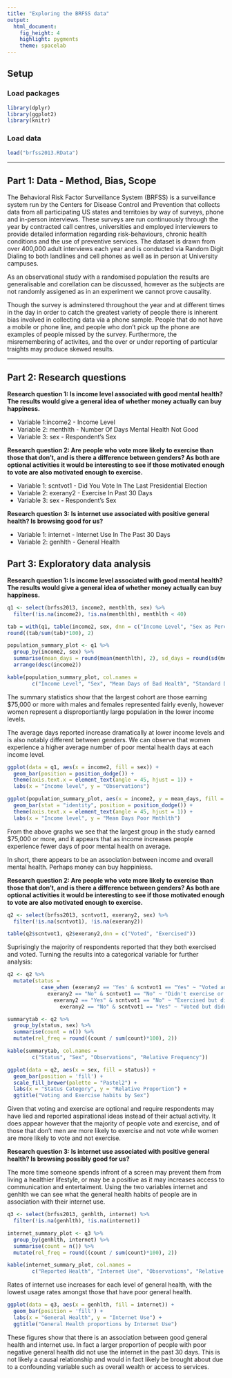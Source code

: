 ```yaml
---
title: "Exploring the BRFSS data"
output:
  html_document:
    fig_height: 4
    highlight: pygments
    theme: spacelab
---
```


## Setup

### Load packages

```r
library(dplyr)
library(ggplot2)
library(knitr)
```

### Load data

```r
load("brfss2013.RData")
```

* * *
## Part 1: Data - Method, Bias, Scope

The Behavioral Risk Factor Surveillance System (BRFSS) is a surveillance system run by the Centers for Disease Control and Prevention that collects data from all participating US states and territoies by way of surveys, phone and in-person interviews. These surveys are run continuously through the year by contracted call centres, universities and employed interviewers to provide detailed information regarding risk-behaviours, chronic health conditions and the use of preventive services. The dataset is drawn from over 400,000 adult interviews each year and is conducted via Random Digit Dialing to both landlines and cell phones as well as in person at University campuses.

As an observational study with a randomised population the results are generalisable and corellation can be discussed, however as the subjects are not randomly assigened as in an experiment we cannot prove causality.

Though the survey is adminstered throughout the year and at different times in the day in order to catch the greatest variety of people there is inherent bias involved in collecting data via a phone sample. People that do not have a mobile or phone line, and people who don't pick up the phone are examples of people missed by the survey. Furthermore, the misremembering of activites, and the over or under reporting of particular traights may produce skewed results.

* * *

## Part 2: Research questions

**Research question 1: Is income level associated with good mental health? The results would give a general idea of whether money actually can buy happiness.**

<ul>
<li>Variable 1:income2 - Income Level</li>
<li>Variable 2: menthlth - Number Of Days Mental Health Not Good</li>
<li>Variable 3: sex - Respondent's Sex</li>
</ul>

**Research question 2: Are people who vote more likely to exercise than those that don't, and is there a difference between genders? As both are optional activities it would be interesting to see if those motivated enough to vote are also motivated enough to exercise.**

<ul>
<li>Variable 1: scntvot1 - Did You Vote In The Last Presidential Election</li>
<li>Variable 2: exerany2 - Exercise In Past 30 Days</li>
<li>Variable 3: sex - Respondent's Sex</li>
</ul>

**Research question 3: Is internet use associated with positive general health? Is browsing good for us?**

<ul>
<li>Variable 1: internet - Internet Use In The Past 30 Days</li>
<li>Variable 2: genhlth - General Health</li>
</ul>

## Part 3: Exploratory data analysis


**Research question 1: Is income level associated with good mental health? The results would give a general idea of whether money actually can buy happiness.**

```r
q1 <- select(brfss2013, income2, menthlth, sex) %>%
  filter(!is.na(income2), !is.na(menthlth), menthlth < 40)

tab = with(q1, table(income2, sex, dnn = c("Income Level", "Sex as Percentages of Total Observations")))
round((tab/sum(tab)*100), 2)
```

```r
population_summary_plot <- q1 %>%
  group_by(income2, sex) %>%
  summarise(mean_days = round(mean(menthlth), 2), sd_days = round(sd(menthlth), 2), n = n()) %>%
  arrange(desc(income2))

kable(population_summary_plot, col.names = 
        c("Income Level", "Sex", "Mean Days of Bad Health", "Standard Deviation", "Observations"))
```

The summary statistics show that the largest cohort are those earning $75,000 or more with males and females represented fairly evenly, however women represent a disproportiantly large population in the lower income levels.

The average days reported increase dramatically at lower income levels and is also notably different between genders. We can observe that women experience a higher average number of poor mental health days at each income level.

```r
ggplot(data = q1, aes(x = income2, fill = sex)) +
  geom_bar(position = position_dodge()) +
  theme(axis.text.x = element_text(angle = 45, hjust = 1)) +
  labs(x = "Income level", y = "Observations")
```

```r
ggplot(population_summary_plot, aes(x = income2, y = mean_days, fill = sex)) +
  geom_bar(stat = "identity", position = position_dodge()) +
  theme(axis.text.x = element_text(angle = 45, hjust = 1)) +
  labs(x = "Income level", y = "Mean Days Poor Mnthlth")
```

From the above graphs we see that the largest group in the study earned $75,000 or more, and it appears that as income increases people experience fewer days of poor mental health on average.

In short, there appears to be an association between income and overall mental health. Perhaps money can buy happiniess.


**Research question 2: Are people who vote more likely to exercise than those that don't, and is there a difference between genders? As both are optional activities it would be interesting to see if those motivated enough to vote are also motivated enough to exercise.**

```r
q2 <- select(brfss2013, scntvot1, exerany2, sex) %>%
  filter(!is.na(scntvot1), !is.na(exerany2))

table(q2$scntvot1, q2$exerany2,dnn = c("Voted", "Exercised"))
```

Suprisingly the majority of respondents reported that they both exercised and voted. Turning the results into a categorical variable for further analysis:

```r
q2 <- q2 %>%
  mutate(status = 
           case_when (exerany2 == 'Yes' & scntvot1 == "Yes" ~ "Voted and exercised", 
             exerany2 == "No" & scntvot1 == "No" ~ "Didn't exercise or vote",
               exerany2 == "Yes" & scntvot1 == "No" ~ "Exercised but didn't vote",
                 exerany2 == "No" & scntvot1 == "Yes" ~ "Voted but didn't exercise"))
```

```r
summarytab <- q2 %>%
  group_by(status, sex) %>%
  summarise(count = n()) %>%
  mutate(rel_freq = round((count / sum(count)*100), 2))

kable(summarytab, col.names = 
        c("Status", "Sex", "Observations", "Relative Frequency"))
```

```r
ggplot(data = q2, aes(x = sex, fill = status)) +
  geom_bar(position = 'fill') +
  scale_fill_brewer(palette = "Pastel2") +
  labs(x = "Status Category", y = "Relative Proportion") +
  ggtitle("Voting and Exercise habits by Sex")
```

Given that voting and exercise are optional and require respondents may have lied and reported aspirational ideas instead of their actual activity. It does appear however that the majority of people vote and exercise, and of those that don't men are more likely to exercise and not vote while women are more likely to vote and not exercise.

**Research question 3: Is internet use associated with positive general health? Is browsing possibly good for us?**

The more time someone spends infront of a screen may prevent them from living a healthier lifestyle, or may be a positive as it may increases access to communication and entertaiment. Using the two variables internet and genhlth we can see what the general health habits of people are in association with their internet use.

```r
q3 <- select(brfss2013, genhlth, internet) %>%
  filter(!is.na(genhlth), !is.na(internet)) 

internet_summary_plot <- q3 %>%
  group_by(genhlth, internet) %>%
  summarise(count = n()) %>%
  mutate(rel_freq = round((count / sum(count)*100), 2))

kable(internet_summary_plot, col.names = 
        c("Reported Health", "Internet Use", "Observations", "Relative Frequency"))
```

Rates of internet use increases for each level of general health, with the lowest usage rates amongst those that have poor general health. 

```r
ggplot(data = q3, aes(x = genhlth, fill = internet)) +
  geom_bar(position = 'fill') +
  labs(x = "General Health", y = "Internet Use") +
  ggtitle("General Health proportions by Internet Use")
```

These figures show that there is an association between good general health and internet use. In fact a larger proportion of people with poor negative general health did not use the internet in the past 30 days. This is not likely a causal relationship and would in fact likely be brought about due to a confounding variable such as overall wealth or access to services.


